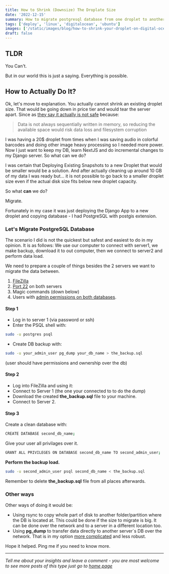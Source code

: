 ```yaml
---
title: How to Shrink (Downsize) The Droplate Size
date: '2022-12-15'
summary: How to migrate postgresql database from one droplet to another.
tags: ['deploy', 'linux', 'digitalocean', 'ubuntu']
images: ['/static/images/blog/how-to-shrink-your-droplet-on-digital-ocean-downgrading/how-to-shrink-your-droplet.png']
draft: false
---
```


## TLDR

You Can't.

But in our world this is just a saying. Everything is possible.

## How to Actually Do It?

Ok, let's move to explanation. You actually cannot shrink an existing droplet size. That would be going down in price tier and would tear the server apart. Since as [they say it actually is not safe][0] because:

> Data is not always sequentially written in memory, so reducing the available space would risk data loss and filesystem corruption

I was having a 20\$ droplet from times when I was saving audio in colorful barcodes and doing other image heavy processing so I needed more power. Now I just want to keep my DB, learn NextJS and do incremental changes to my Django server. So what can we do?

I was certain that Deploying Existing Snapshots to a new Droplet that would be smaller would be a solution. And after actually cleaning up around 10 GB of my data I was ready but... it is not possible to go back to a smaller droplet size even if the actual disk size fits below new droplet capacity.

So what **can** we do?

Migrate.

Fortunately in my case it was just deploying the Django App to a new droplet and copying database - I had PostgreSQL with postgis extension.

### Let's Migrate PostgreSQL Database

The scenario I did is not the quickest but safest and easiest to do in my opinion. It is as follows: We use our computer to connect with server1, we make backup, download it to out computer, then we connect to server2 and perform data load.

We need to prepare a couple of things besides the 2 servers we want to migrate the data between.

1. [FileZilla][2]
2. [Port 22][1] on both servers
3. Magic commands (down below)
4. Users with [admin permissions on both databases][3].

#### Step 1

- Log in to server 1 (via password or ssh)
- Enter the PSQL shell with:

```bash
sudo -u postgres psql
```

- Create DB backup with:

```bash
sudo -u your_admin_user pg_dump your_db_name > the_backup.sql
```

(user should have permissions and ownership over the db)

#### Step 2

- Log into FileZilla and using it:
- Connect to Server 1 (the one your connected to to do the dump)
- Download the created **the_backup.sql** file to your machine.
- Connect to Server 2.

#### Step 3

Create a clean database with:

```bash
CREATE DATABASE second_db_name;
```

Give your user all privilages over it.

```bash
GRANT ALL PRIVILEGES ON DATABASE second_db_name TO second_admin_user;
```

**Perform the backup load.**

```bash
sudo -u second_admin_user psql second_db_name < the_backup.sql
```

Remember to delete **the_backup.sql** file from all places afterwards.

### Other ways

Other ways of doing it would be:

- Using rsync to copy whole part of disk to another folder/partition where the DB is located at. This could be done if the size to migrate is big. It can be done over the network and to a server in a different location too.
- Using **pg_dump** to transfer data directly to another server´s DB over the network. That is in my option [more complicated][4] and less robust.

Hope it helped. Ping me if you need to know more.

---

_Tell me about your insights and leave a comment - you are most welcome to see more posts of this type just go to [home page][100]_

[100]: https://hvitis.dev



[0]: https://docs.digitalocean.com/products/droplets/how-to/resize/#:~:text=You%20cannot%20decrease%20the%20size%20of%20a%20Droplet's%20disk.&text=For%20more%20flexibility%2C%20you%20can,no%20longer%20need%20the%20space.
[1]: https://linuxconfig.org/how-to-open-ssh-port-22-on-ubuntu-20-04-focal-fossa-linux
[2]: https://itsfoss.com/filezilla-ubuntu/
[3]: https://www.digitalocean.com/community/tutorials/how-to-set-up-django-with-postgres-nginx-and-gunicorn-on-ubuntu-16-04#create-the-postgresql-database-and-user
[4]: https://www.postgresqltutorial.com/postgresql-administration/postgresql-copy-database/
